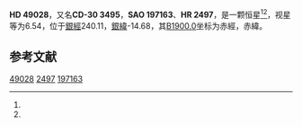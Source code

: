 {{Starbox begin
| name = HD 49028
}}
{{Starbox observe
| epoch = [[J2000.0|J2000.0]]
| constell = {{星座名待查}}<ref name=SIMBAD>{{cite web
 | url=http://simbad.u-strasbg.fr/simbad/sim-id?Ident=HR+2497
 | title=Pulsating variable Star
 | publisher=Centre de Données astronomiques de Strasbourg
 | work=SIMBAD
 | accessdate=2012-07-13
 | archive-date=2016-03-19
 | archive-url=https://web.archive.org/web/20160319051421/http://simbad.u-strasbg.fr/simbad/sim-id?Ident=HR+2497
 | dead-url=no
 }}</ref><ref name=DATA>{{cite web
 | url=http://vizier.u-strasbg.fr/viz-bin/VizieR-5?-out.add=.&-source=5050&-corr=PK=HR&-out.max=9999&HR=2497
 | title=VizieR Detailed Page
 | accessdate=2012-07-13
 | archive-date=2016-03-05
 | archive-url=https://web.archive.org/web/20160305003732/http://vizier.u-strasbg.fr/viz-bin/VizieR-5?-out.add=.&-source=5050&-corr=PK=HR&-out.max=9999&HR=2497
 | dead-url=no
 }}</ref>
| 星官 = 
| ra = {{RA|6|45|2.4}}<ref name=SIMBAD /><ref name=DATA />
| dec = {{DEC|-30|35|10}}<ref name=SIMBAD /><ref name=DATA />
| appmag_v = 6.54<ref name=SIMBAD /><ref name=DATA />
}}
{{Starbox character
| class = B8IV<ref name=SIMBAD /><ref name=DATA />
| b-v = -0.11<ref name=SIMBAD /><ref name=DATA />
| u-b = -0.49<ref name=SIMBAD /><ref name=DATA />
| r-i = <ref name=SIMBAD /><ref name=DATA />
| variable = 
}}
{{Starbox astrometry
| radial_v = -0.49
| prop_mo_ra = 18
| parallax = 
| p_error = 
}}
{{Starbox catalog
| names =CD-30 3495，[[SAO星表|SAO]] 197163，[[HD星表|HD]] 49028，[[HR星表|HR]] 2497}}
{{Starbox reference |Simbad=HR+2497}}
{{Starbox end}}

'''HD 49028'''，又名'''CD-30 3495'''，'''SAO 197163'''、'''HR 2497'''，是一颗恒星<ref name=SIMBAD /><ref name=DATA />，视星等为6.54，位于[[銀道座標系|銀經]]240.11，[[銀道座標系|銀緯]]-14.68，其[[B1900.0|B1900.0]]坐标为赤經{{RA|6|41|12.7}}，赤緯{{DEC|-30|-14.68|56}}。

== 参考文献 ==
{{reflist}}

{{star-stub}}

[[Category:HD和HDE天體|49028]]
[[Category:HR天體|2497]]
[[Category:SAO天體|197163]]